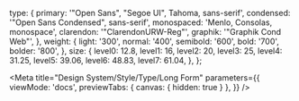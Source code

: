 
  type: {
    primary: '"Open Sans", "Segoe UI", Tahoma, sans-serif',
    condensed: '"Open Sans Condensed", sans-serif',
    monospaced: 'Menlo, Consolas, monospace',
    clarendon: '"ClarendonURW-Reg"',
    graphik: '"Graphik Cond Web"',
  },
  weight: {
    light: '300',
    normal: '400',
    semibold: '600',
    bold: '700',
    bolder: '800',
  },
  size: {
    level0: 12.8,
    level1: 16,
    level2: 20,
    level3: 25,
    level4: 31.25,
    level5: 39.06,
    level6: 48.83,
    level7: 61.04,
  },
};

<Meta
  title="Design System/Style/Type/Long Form"
  parameters={{
    viewMode: 'docs',
    previewTabs: { 
      canvas: { hidden: true }
    },
  }}
/>

<Title />

All the styles you need to properly format content typically entered into a CMS’s rich text editor. More often you will find this kind of content in an `<article>` tag.

## Headings

Our headings are based on the [type scale](/docs/style/type/typescale.html) set for Open Sans.

<Canvas isColumn>
  <h1>Heading 1</h1>
  <h2>Heading 2</h2>
  <h3>Heading 3</h3>
  <h4>Heading 4</h4>
  <h5>Heading 5</h5>
  <h6>Heading 6</h6>
</Canvas>

## Page content

Text here about headings and flowing page content.

**Example:**
<Canvas isColumn>
  <h1>Page heading (h1)</h1>
  <p>Lorem ipsum dolor sit amet, consectetur adipiscing elit. Etiam ut quam tristique neque tincidunt fermentum. Etiam in odio non erat porta vulputate a id neque. Fusce id neque fermentum, consectetur ex facilisis, accumsan lectus.</p>
  <h2>Section heading (h2)</h2>
  <p>Lorem ipsum dolor sit amet, consectetur adipiscing elit. Etiam ut quam tristique neque tincidunt fermentum. Etiam in odio non erat porta vulputate a id neque. Fusce id neque fermentum, consectetur ex facilisis, accumsan lectus.</p> 
  <h3>Sub-section (h3)</h3>
  <h4>Sub-section (h4)</h4>
  <h5>Sub-section (h5)</h5>
</Canvas>


## Display

Display headings
<Canvas isColumn>
  <h1 className="display-1">Display 1</h1>
  <h1 className="display-2">Display 2</h1>
  <h1 className="display-3">Display 3</h1>
  <h1 className="display-4">Display 4</h1>
</Canvas>
